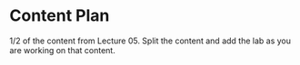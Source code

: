 # Content Plan

1/2 of the content from Lecture 05. Split the content and add the lab as you are working on that content. 

<!-- 
```r
options(
    tibble.max_extra_cols = 6,
    tibble.width = 60
)
```

## Coming soon...

## References -->
